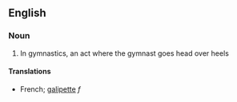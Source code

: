 ==English==

===Noun===
# In gymnastics, an act where the gymnast goes head over heels
====Translations====
*French; [[galipette]] ''f''